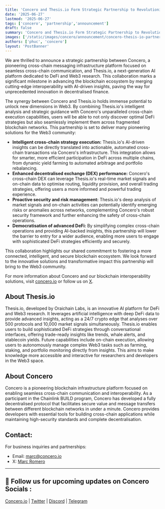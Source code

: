 ```yaml
---
title: 'Concero and Thesis.io Form Strategic Partnership to Revolutionise AI-Driven Cross-Chain Finance'
date: '2025-06-27'
lastmod: '2025-06-27'
tags: ['concero', 'partnership','announcement']
draft: false
summary: 'Concero and Thesis.io Form Strategic Partnership to Revolutionise AI-Driven Cross-Chain Finance'
images: ['/static/images/concero/announcement/concero-thesis-io-partnership.webp']
authors: ['phuc', 'concero']
layout: 'PostBanner'
---
```


We are thrilled to announce a strategic partnership between Concero, a pioneering cross-chain messaging infrastructure platform focused on seamless cross-chain communication, and Thesis.io, a next-generation AI platform dedicated to DeFi and Web3 research. This collaboration marks a significant milestone in advancing the blockchain ecosystem by merging cutting-edge interoperability with AI-driven insights, paving the way for unprecedented innovation in decentralised finance.

The synergy between Concero and Thesis.io holds immense potential to unlock new dimensions in Web3. By combining Thesis.io's intelligent analysis and strategic guidance with Concero's unparalleled cross-chain execution capabilities, users will be able to not only discover optimal DeFi strategies but also seamlessly implement them across fragmented blockchain networks. This partnership is set to deliver many pioneering solutions for the Web3 community:

* **Intelligent cross-chain strategy execution:** Thesis.io's AI-driven insights can be directly translated into actionable, automated cross-chain transactions via Concero's infrastructure. This integration allows for smarter, more efficient participation in DeFi across multiple chains, from dynamic yield farming to automated arbitrage and portfolio rebalancing.
* **Enhanced decentralised exchange (DEX) performance:** Concero's cross-chain DEX can leverage Thesis.io's real-time market signals and on-chain data to optimise routing, liquidity provision, and overall trading strategies, offering users a more informed and powerful trading experience.
* **Proactive security and risk management:** Thesis.io's deep analysis of market signals and on-chain activities can potentially identify emerging risks or anomalies across networks, complementing Concero's robust security framework and further enhancing the safety of cross-chain operations.
* **Democratisation of advanced DeFi:** By simplifying complex cross-chain operations and providing AI-backed insights, this partnership will lower the barrier to entry for a wider audience, enabling more users to engage with sophisticated DeFi strategies efficiently and securely.

This collaboration highlights our shared commitment to fostering a more connected, intelligent, and secure blockchain ecosystem. We look forward to the innovative solutions and transformative impact this partnership will bring to the Web3 community.

For more information about Concero and our blockchain interoperability solutions, visit [concero.io](https://concero.io) or follow us on [X](https://x.com/concero_io).

## About Thesis.io

Thesis.io, developed by Oraichain Labs, is an innovative AI platform for DeFi and Web3 research. It leverages artificial intelligence with deep DeFi data to provide advanced insights, acting as a 24/7 crypto edge that analyses over 500 protocols and 10,000 market signals simultaneously. Thesis.io enables users to build sophisticated DeFi strategies through conversational interfaces, offering trade-ready insights like trends, whale alerts, and stablecoin yields. Future capabilities include on-chain execution, allowing users to autonomously manage complex Web3 tasks such as farming, staking, and portfolio monitoring directly from insights. This aims to make knowledge more accessible and interactive for researchers and developers in the Web3 space.

## About Concero

Concero is a pioneering blockchain infrastructure platform focused on enabling seamless cross-chain communication and interoperability. As a participant in the Chainlink BUILD program, Concero has developed a fully decentralised protocol that facilitates secure value and message transfers between different blockchain networks in under a minute. Concero provides developers with essential tools for building cross-chain applications while maintaining high-security standards and complete decentralisation.

## Contact:

For business inquiries and partnerships:

- Email: marc@concero.io
- X: [Marc Romero](https://x.com/marcromerona)

---

## 🤝 Follow us for upcoming updates on Concero Socials :

[Concero.io](https://concero.io) | [Twitter](https://x.com/concero_io) | [Discord](https://discord.com/invite/lanca) | [Telegram](https://t.me/concero_news)